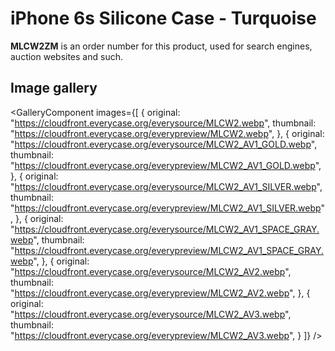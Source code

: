 
# iPhone 6s Silicone Case - Turquoise

<Callout type='info' emoji='👉🏻'>**MLCW2ZM** is an order number for this product, used for search engines, auction websites and such.</Callout>

## Image gallery

<GalleryComponent
    images={[
      {
        original: "https://cloudfront.everycase.org/everysource/MLCW2.webp",
        thumbnail: "https://cloudfront.everycase.org/everypreview/MLCW2.webp",
      },
      {
        original: "https://cloudfront.everycase.org/everysource/MLCW2_AV1_GOLD.webp",
        thumbnail: "https://cloudfront.everycase.org/everypreview/MLCW2_AV1_GOLD.webp",
      },
      {
        original: "https://cloudfront.everycase.org/everysource/MLCW2_AV1_SILVER.webp",
        thumbnail: "https://cloudfront.everycase.org/everypreview/MLCW2_AV1_SILVER.webp",
      },
      {
        original: "https://cloudfront.everycase.org/everysource/MLCW2_AV1_SPACE_GRAY.webp",
        thumbnail: "https://cloudfront.everycase.org/everypreview/MLCW2_AV1_SPACE_GRAY.webp",
      },
      {
        original: "https://cloudfront.everycase.org/everysource/MLCW2_AV2.webp",
        thumbnail: "https://cloudfront.everycase.org/everypreview/MLCW2_AV2.webp",
      },
      {
        original: "https://cloudfront.everycase.org/everysource/MLCW2_AV3.webp",
        thumbnail: "https://cloudfront.everycase.org/everypreview/MLCW2_AV3.webp",
      }
    ]}
  />
